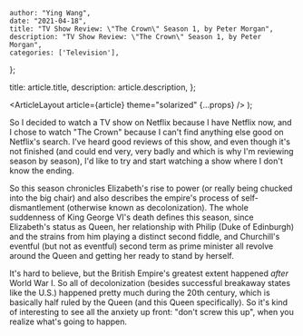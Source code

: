 
    author: "Ying Wang",
    date: "2021-04-18",
    title: "TV Show Review: \"The Crown\" Season 1, by Peter Morgan",
    description: "TV Show Review: \"The Crown\" Season 1, by Peter Morgan",
    categories: ['Television'],
};

  title: article.title,
  description: article.description,
};

  <ArticleLayout article={article} theme="solarized" {...props} />
);

So I decided to watch a TV show on Netflix because I have Netflix now, and I
chose to watch "The Crown" because I can't find anything else good on Netflix's
search. I've heard good reviews of this show, and even though it's not finished
(and could end very, very badly and which is why I'm reviewing season by
season), I'd like to try and start watching a show where I don't know the
ending.

So this season chronicles Elizabeth's rise to power (or really being chucked
into the big chair) and also describes the empire's process of
self-dismantlement (otherwise known as decolonization). The whole suddenness of
King George VI's death defines this season, since Elizabeth's status as Queen,
her relationship with Philip (Duke of Edinburgh) and the strains from him
playing a distinct second fiddle, and Churchill's eventful (but not as eventful)
second term as prime minister all revolve around the Queen and getting her ready
to stand by herself.

It's hard to believe, but the British Empire's greatest extent happened _after_
World War I. So all of decolonization (besides successful breakaway states like
the U.S.) happened pretty much during the 20th century, which is basically half
ruled by the Queen (and this Queen specifically). So it's kind of interesting to
see all the anxiety up front: "don't screw this up", when you realize what's
going to happen.
